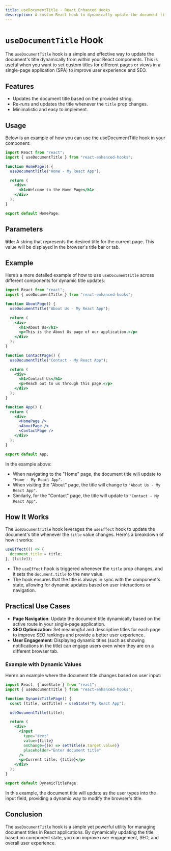 ```yaml
---
title: useDocumentTitle - React Enhanced Hooks
description: A custom React hook to dynamically update the document title.
---
```


# `useDocumentTitle` Hook

The `useDocumentTitle` hook is a simple and effective way to update the document's title dynamically from within your React components. This is useful when you want to set custom titles for different pages or views in a single-page application (SPA) to improve user experience and SEO.

## Features

- Updates the document title based on the provided string.
- Re-runs and updates the title whenever the `title` prop changes.
- Minimalistic and easy to implement.

## Usage

Below is an example of how you can use the useDocumentTitle hook in your component:

```jsx copy
import React from "react";
import { useDocumentTitle } from "react-enhanced-hooks";

function HomePage() {
  useDocumentTitle("Home - My React App");

  return (
    <div>
      <h1>Welcome to the Home Page</h1>
    </div>
  );
}

export default HomePage;
```

## Parameters

**title**: A string that represents the desired title for the current page. This value will be displayed in the browser's title bar or tab.

## Example

Here’s a more detailed example of how to use `useDocumentTitle` across different components for dynamic title updates:

```jsx copy
import React from "react";
import { useDocumentTitle } from "react-enhanced-hooks";

function AboutPage() {
  useDocumentTitle("About Us - My React App");

  return (
    <div>
      <h1>About Us</h1>
      <p>This is the About Us page of our application.</p>
    </div>
  );
}

function ContactPage() {
  useDocumentTitle("Contact - My React App");

  return (
    <div>
      <h1>Contact Us</h1>
      <p>Reach out to us through this page.</p>
    </div>
  );
}

function App() {
  return (
    <div>
      <HomePage />
      <AboutPage />
      <ContactPage />
    </div>
  );
}

export default App;
```

In the example above:

- When navigating to the "Home" page, the document title will update to `"Home - My React App"`.
- When visiting the "About" page, the title will change to `"About Us - My React App"`.
- Similarly, for the "Contact" page, the title will update to `"Contact - My React App"`.

## How It Works

The `useDocumentTitle` hook leverages the `useEffect` hook to update the document's title whenever the `title` value changes. Here's a breakdown of how it works:

```jsx
useEffect(() => {
  document.title = title;
}, [title]);
```

- The `useEffect` hook is triggered whenever the `title` prop changes, and it sets the `document.title` to the new value.
- The hook ensures that the title is always in sync with the component's state, allowing for dynamic updates based on user interactions or navigation.

## Practical Use Cases

- **Page Navigation**: Update the document title dynamically based on the active route in your single-page application.
- **SEO Optimization**: Set meaningful and descriptive titles for each page to improve SEO rankings and provide a better user experience.
- **User Engagement**: Displaying dynamic titles (such as showing notifications in the title) can engage users even when they are on a different browser tab.

### Example with Dynamic Values

Here’s an example where the document title changes based on user input:

```jsx copy
import React, { useState } from "react";
import { useDocumentTitle } from "react-enhanced-hooks";

function DynamicTitlePage() {
  const [title, setTitle] = useState("My React App");

  useDocumentTitle(title);

  return (
    <div>
      <input
        type="text"
        value={title}
        onChange={(e) => setTitle(e.target.value)}
        placeholder="Enter document title"
      />
      <p>Current title: {title}</p>
    </div>
  );
}

export default DynamicTitlePage;
```

In this example, the document title will update as the user types into the input field, providing a dynamic way to modify the browser's title.

## Conclusion

The `useDocumentTitle` hook is a simple yet powerful utility for managing document titles in React applications. By dynamically updating the title based on component state, you can improve user engagement, SEO, and overall user experience.
